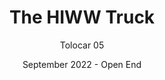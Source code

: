 ---
layout: "@layouts/InterventionSingleView.astro"
title: The HIWW Truck
subtitle: Tolocar 05
tags: 
  - Making
  - Open source
date: September 2022 - Open End
operatorIcon: hiww
img: images/cars/image7.jpg
order: 6
---